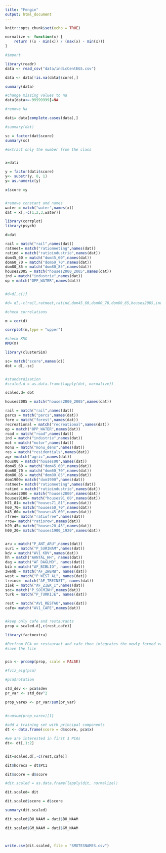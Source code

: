 ---
title: "Fengin"
output: html_document
---

```{r setup, include=FALSE}
knitr::opts_chunk$set(echo = TRUE)
```

```{r}

normalize <- function(x) {
    return ((x - min(x)) / (max(x) - min(x)))
}

```


```{r}

#import 

library(readr)
data <- read_csv("data/indicCentEG5.csv")

data <- data[!is.na(data$score),]

summary(data)


```


```{r}
#change missing values to na
data[data<=-99999999]=NA

```


```{r}
#remove Na

dati= data[complete.cases(data),]

#summary(dat)


```

```{r}
sc = factor(dat$score)
summary(sc)
```


```{r}

#extract only the number from the class


x=dati

y = factor(dati$score)
y<- substr(y, 0, 1)
y= as.numeric(y)

x$score =y


#remove constant and names
water = match("water",names(x))
dat = x[,-c(1,2,3,water)]

```


```{r}
library(corrplot)
library(psych)

d=dat

rail = match("rail",names(dat))
ratmeet= match("ratiomeeting",names(dat))
ratind = match("ratioindustrie",names(dat))
dom45_60 = match("dom45_60",names(dat))
dom60_70 = match("dom60_70",names(dat))
dom80_85 = match("dom80_85",names(dat))
houses2005 = match("houses2000_2005",names(dat))
ind = match("industrie",names(dat))
op = match("OPP_WATER",names(dat))


#d=d[,c()]

#d= d[,-c(rail,ratmeet,ratind,dom45_60,dom60_70,dom80_85,houses2005,ind,op)]

#check correlations

m = cor(d)

corrplot(m,type = "upper")

#check KMO
KMO(m)
```



```{r}
library(clusterSim)

sc= match("score",names(d))
dot = d[,-sc]


#standardisation
#scaled.d = as.data.frame(lapply(dot, normalize))

scaled.d= dot
```


```{r}

houses2005 = match("houses2000_2005",names(dat))

rail = match("rail",names(dat))
parcs = match("parcs",names(dat))
fore = match("forest",names(dat))
recreational = match("recreational",names(dat))
op = match("OPP_WATER",names(dat))
road = match("road",names(dat))
ind = match("industrie",names(dat))
mot = match("motor",names(dat))
monu = match("monu_dens",names(dat))
res = match("residentials",names(dat))
agr =match("agric",names(dat))
hous00 = match("houses00",names(dat))
dom45_60 = match("dom45_60",names(dat))
dom60_70 = match("dom60_70",names(dat))
dom80_85 = match("dom80_85",names(dat))
dom1900= match("dom1900",names(dat))
ratmeet= match("ratiomeeting",names(dat))
ratind = match("ratioindustrie",names(dat))
houses2000 = match("houses2000",names(dat))
houses9100= match("houses91_00",names(dat))
h71_81= match("houses71_81",names(dat))
h60_70= match("houses60_70",names(dat))
h45_60= match("houses45_60",names(dat))
rfree= match("ratiofree",names(dat))
rrow= match("ratiorow",names(dat))
h20_45= match("houses20_45",names(dat))
h00_20= match("houses1900_1920",names(dat))


aru = match("P_ANT_ARU",names(dat))
suri = match("P_SURINAM",names(dat))
kdv = match("AV1_KDV",names(dat))
hh = match("AANTAL_HH", names(dat))
dag = match("AF_DAGLMD", names(dat))
bib = match("AF_BIBLIO", names(dat))
zwemb = match("AF_ZWEMB", names(dat))
west = match("P_WEST_AL", names(dat))
treins=  match("AF_TREINST", names(dat))
ziek = match("AF_ZIEK_I",names(dat))
soc= match("P_SOCMINH",names(dat))
turk = match("P_TURKIJE", names(dat))

rest = match("AV1_RESTAU",names(dat))
cafe= match("AV1_CAFE",names(dat))


#keep only cafe and restaurants
prop = scaled.d[,c(rest,cafe)]
```

```{r}
library(factoextra)

#Perfrom PCA on restaurant and cafe then integrates the newly formed variable instead of the old ones
#save the file


pca <- prcomp(prop, scale = FALSE)

#fviz_eig(pca)

#pca$rotation

std_dev <- pca$sdev
pr_var <- std_dev^2

prop_varex <- pr_var/sum(pr_var)

 
#cumsum(prop_varex)[1]
 
#add a training set with principal components
dt <- data.frame(score = d$score, pca$x)

#we are interested in first 1 PCAs
dt<- dt[,1:2]


dit=scaled.d[,-c(rest,cafe)]

dit$horeca = dt$PC1

dit$score = d$score

#dit.scaled = as.data.frame(lapply(dit, normalize))

dit.scaled= dit

dit.scaled$score = d$score

summary(dit.scaled)

dit.scaled$BU_NAAM = dati$BU_NAAM

dit.scaled$GM_NAAM = dati$GM_NAAM



write.csv(dit.scaled, file = "SMOTE3NAMES.csv")


```



